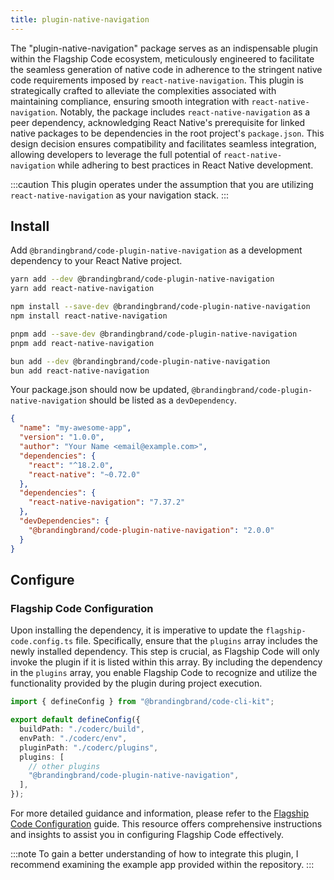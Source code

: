 ```yaml
---
title: plugin-native-navigation
---
```


The "plugin-native-navigation" package serves as an indispensable plugin within the Flagship Code ecosystem, meticulously engineered to facilitate the seamless generation of native code in adherence to the stringent native code requirements imposed by `react-native-navigation`. This plugin is strategically crafted to alleviate the complexities associated with maintaining compliance, ensuring smooth integration with `react-native-navigation`. Notably, the package includes `react-native-navigation` as a peer dependency, acknowledging React Native's prerequisite for linked native packages to be dependencies in the root project's `package.json`. This design decision ensures compatibility and facilitates seamless integration, allowing developers to leverage the full potential of `react-native-navigation` while adhering to best practices in React Native development.

:::caution
This plugin operates under the assumption that you are utilizing `react-native-navigation` as your navigation stack.
:::

## Install

Add `@brandingbrand/code-plugin-native-navigation` as a development dependency to your React Native project.


<Tabs>
<TabItem label="yarn">

```sh
yarn add --dev @brandingbrand/code-plugin-native-navigation
yarn add react-native-navigation
```

</TabItem>
<TabItem label="npm">

```sh
npm install --save-dev @brandingbrand/code-plugin-native-navigation
npm install react-native-navigation
```

</TabItem>
<TabItem label="pnpm">

```sh
pnpm add --save-dev @brandingbrand/code-plugin-native-navigation
pnpm add react-native-navigation
```

</TabItem>
<TabItem label="bun">

```sh
bun add --dev @brandingbrand/code-plugin-native-navigation
bun add react-native-navigation
```

</TabItem>
</Tabs>

Your package.json should now be updated, `@brandingbrand/code-plugin-native-navigation` should be listed as a `devDependency`.

```json title="package.json" ins={10, 13}
{
  "name": "my-awesome-app",
  "version": "1.0.0",
  "author": "Your Name <email@example.com>",
  "dependencies": {
    "react": "^18.2.0",
    "react-native": "~0.72.0"
  },
  "dependencies": {
    "react-native-navigation": "7.37.2"
  },
  "devDependencies": {
    "@brandingbrand/code-plugin-native-navigation": "2.0.0"
  }
}
```

## Configure

### Flagship Code Configuration

Upon installing the dependency, it is imperative to update the `flagship-code.config.ts` file. Specifically, ensure that the `plugins` array includes the newly installed dependency. This step is crucial, as Flagship Code will only invoke the plugin if it is listed within this array. By including the dependency in the `plugins` array, you enable Flagship Code to recognize and utilize the functionality provided by the plugin during project execution.

```ts title="flagship-code.config.ts" ins={9}
import { defineConfig } from "@brandingbrand/code-cli-kit";

export default defineConfig({
  buildPath: "./coderc/build",
  envPath: "./coderc/env",
  pluginPath: "./coderc/plugins",
  plugins: [
    // other plugins
    "@brandingbrand/code-plugin-native-navigation",
  ],
});
```

For more detailed guidance and information, please refer to the [Flagship Code Configuration](/guides/config) guide. This resource offers comprehensive instructions and insights to assist you in configuring Flagship Code effectively.

:::note
To gain a better understanding of how to integrate this plugin, I recommend examining the example app provided within the repository.
:::
